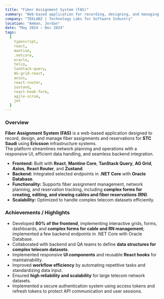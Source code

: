 ```yaml
---
title: "Fiber Assignment System (FAS)"
summary: "Web-based application for recording, designing, and managing fiber assignments/reservations for STC Saudi via Ericsson."
company: "TEKLABZ | Technology Labs for Software Industry"
location: "Amman, Jordan"
date: "May 2024 – Dec 2024"
tags:
  [
    typescript,
    react,
    mantine,
    .netcore,
    oracle,
    telco,
    tanStack-query,
    AG-grid-react,
    axios,
    react-router,
    zustand,
    react-hook-form,
    agile-scrum,
    jwt
  ]
---
```


### Overview

**Fiber Assignment System (FAS)** is a web-based application designed to record, design, and manage fiber assignments and reservations for **STC Saudi** using **Ericsson** infrastructure systems.  
The platform streamlines network planning and operations with a responsive UI, efficient data handling, and seamless backend integration.

- **Frontend:** Built with **React**, **Mantine Core**, **TanStack Query**, **AG Grid**, **Axios**, **React Router**, and **Zustand**.
- **Backend:** Integrated selected endpoints in **.NET Core** with **Oracle Database**.
- **Functionality:** Supports fiber assignment management, network planning, and reservation tracking, including **complex forms for creating, editing, and viewing cables and fiber reservations (RN)**.
- **Scalability:** Optimized to handle complex telecom datasets efficiently.

### Achievements / Highlights

- Developed **80% of the frontend**, implementing interactive grids, forms, dashboards, and **complex forms for cable and RN management**; implemented a few backend endpoints in .NET Core with Oracle Database.
- Collaborated with backend and QA teams to define **data structures for complex telecom datasets**.
- Implemented responsive **UI components** and reusable **React hooks** for maintainability.
- Improved **workflow efficiency** by automating repetitive tasks and standardizing data input.
- Ensured **high reliability and scalability** for large telecom network datasets.
- Implemented a secure authentication system using access tokens and refresh tokens to protect API communication and user sessions.
